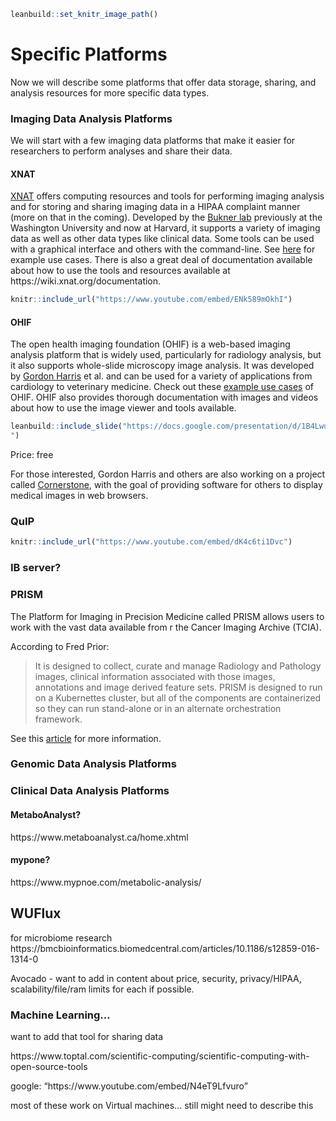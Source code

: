 

```r
leanbuild::set_knitr_image_path()
```

# Specific Platforms

Now we will describe some platforms that offer data storage, sharing, and analysis resources for more specific data types.

### Imaging Data Analysis Platforms

We will start with a few imaging data platforms that make it easier for researchers to perform analyses and share their data.

#### XNAT

[XNAT](https://www.xnat.org/about/) offers computing resources and tools for performing imaging analysis and for storing and sharing imaging data in a HIPAA complaint manner (more on that in the coming). Developed by the [Bukner lab](https://cnl.rc.fas.harvard.edu/) previously at the Washington University and now at Harvard, it supports a variety of imaging data as well as other data types like clinical data.  Some tools can be used with a graphical interface and others with the command-line. See [here](https://wiki.xnat.org/documentation/case-studies) for example use cases. There is also a great deal of documentation available about how to use the tools and resources available at https://wiki.xnat.org/documentation.

```r
knitr::include_url("https://www.youtube.com/embed/ENk589mOkhI")
```


#### OHIF

The open health imaging foundation (OHIF) is a web-based imaging analysis platform that is widely used, particularly for radiology analysis, but it also supports whole-slide microscopy image analysis. It was developed by [Gordon Harris](https://ohif.org/team/) et al. and can be used for a variety of applications from cardiology to veterinary medicine. Check out these [example use cases](https://ohif.org/examples) of OHIF. OHIF also provides thorough documentation with images and videos about how to use the image viewer and tools available.


```r
leanbuild::include_slide("https://docs.google.com/presentation/d/1B4LwuvgA6aUopOHEAbES1Agjy7Ex2IpVAoUIoBFbsq0/edit#slide=id.gfd8d3f477a_159_2
")
```

Price: free

For those interested, Gordon Harris and others are also working on a project called [Cornerstone](https://docs.cornerstonejs.org/), with the goal of providing software for others to display medical images in web browsers.

### QuIP

```r
knitr::include_url("https://www.youtube.com/embed/dK4c6ti1Dvc")
```


### IB server?


### PRISM


  The Platform for Imaging in Precision Medicine called PRISM allows users to work with the vast data available from r the Cancer Imaging Archive (TCIA).

According to Fred Prior:

>It is designed to collect, curate and manage Radiology and Pathology images, clinical information associated with those images, annotations and image derived feature sets.  PRISM is designed to run on a Kubernettes cluster, but all of the components are containerized so they can run stand-alone or in an alternate orchestration framework.


See this [article](https://ascopubs.org/doi/full/10.1200/CCI.20.00001) for more information.
 

### Genomic Data Analysis Platforms


### 

### Clinical Data Analysis Platforms

#### MetaboAnalyst?
https://www.metaboanalyst.ca/home.xhtml

#### mypone?
https://www.mypnoe.com/metabolic-analysis/

## WUFlux

for microbiome research https://bmcbioinformatics.biomedcentral.com/articles/10.1186/s12859-016-1314-0

Avocado - want to add in content about price, security, privacy/HIPAA, scalability/file/ram limits for each if possible.

### Machine Learning... 
want to add that tool for sharing data


https://www.toptal.com/scientific-computing/scientific-computing-with-open-source-tools

google: "https://www.youtube.com/embed/N4eT9Lfvuro"

most of these work on Virtual machines... still might need to describe this
